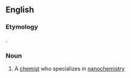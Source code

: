 ==English==

===Etymology===
{{back-form|en|nanochemistry}}.

===Noun===
{{en-noun}}

# {{lb|en|chemistry}} A [[chemist]] who specializes in [[nanochemistry]]